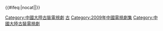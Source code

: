 {{Navbox
|bodyclass=hlist

|name = 2009年中國大陸古裝/民初電視劇
|title = [[中国古代题材电视剧列表|2009年中國大陸古裝／民初電視劇]]
|state = collapsed
|group1 = 商周
|list1 = 
*[[封神榜之武王伐纣]]
|group2 = 春秋戰國
|list2 = 
*[[兵圣]]
|group3 = 秦漢
|list3 = 
*[[孔雀东南飞 (电视剧)|孔雀東南飛]]
|group4 = 隋唐
|list4 = 
*[[少林寺传奇2]]
|group5 =宋
|list5= 
*[[包青天 (2009年電視劇)|包青天]]
|group6 = 明
|list6 = 
*[[郑和下西洋 (电视剧)|鄭和下西洋]]
*[[大祠堂]]
*[[万卷楼]]
|group7 = 清
|list7 =
*[[少年訟師紀曉嵐]]
*[[鐵齒銅牙紀曉嵐]]4
*[[南北大状]]
|group8 =清末民初
|list8 = 
*[[玫瑰江湖]]
*[[故夢]]
*[[金大班]]
*[[鎖清秋]]
*[[走西口 (电视剧)|走西口]]
*[[小姨多鹤 (电视剧)|小姨多鶴]]
*[[火線追凶]]
*[[娘妻]]
*[[谁懂女儿心]]
*[[男儿本色 (2009年电视剧)|男儿本色]]
*[[倾城之恋]]
*[[一代大商孟洛川]]
*[[雲袖]]
*[[大宅院的女人]]
*[[钻石豪门]]
*[[大瓷商]]
*[[爱·盛开]]
*[[大理公主]]
|group9 = 神話/傳說
|list9 = 
*[[宝莲灯前]]
*[[牛郎织女 (2009年电视剧)|牛郎織女]]
|group10 = 武俠/名著
|list10 = 
*[[仙剑奇侠传三 (电视剧)|仙劍奇俠傳三]]
*[[倚天屠龍記 (2009年電視劇)|倚天屠龍記]]
*[[書劍恩仇錄 (2009年電視劇)|書劍恩仇錄]]
*[[中国古代爱情故事新编]]
|below = [[Template:2008年中國大陸古裝/民初電視劇|2008年]] ← '''2009年''' → [[Template:2010年中國大陸古裝/民初電視劇|2010年]]
}}<includeonly>{{#ifeq:{{{1}}}|nocat||[[Category:中國大陸古裝電視劇]]}}</includeonly>
<noinclude>[[Category:中国电视剧模板|古]]
[[Category:2009年中國電視劇集]]
[[Category:中國大陸古裝電視劇]]</noinclude>